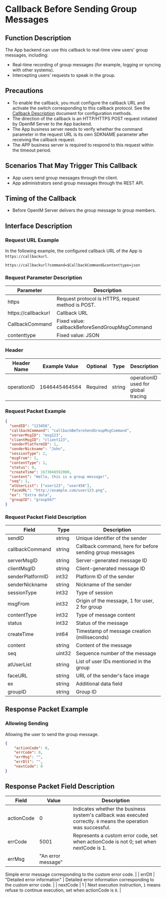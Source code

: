 # Callback Before Sending Group Messages

## Function Description
The App backend can use this callback to real-time view users' group messages, including:
- Real-time recording of group messages (for example, logging or syncing with other systems).
- Intercepting users' requests to speak in the group.

## Precautions
- To enable the callback, you must configure the callback URL and activate the switch corresponding to this callback protocol. See the [Callback Description](../introduction) document for configuration methods.
- The direction of the callback is an HTTP/HTTPS POST request initiated by OpenIM Server to the App backend.
- The App business server needs to verify whether the command parameter in the request URL is its own SDKNAME parameter after receiving the callback request.
- The APP business server is required to respond to this request within the timeout period.

## Scenarios That May Trigger This Callback
- App users send group messages through the client.
- App administrators send group messages through the REST API.

## Timing of the Callback
- Before OpenIM Server delivers the group message to group members.

## Interface Description

### Request URL Example
In the following example, the configured callback URL of the App is `https://callbackurl`.
```plaintext
https://callbackurl?command=$CallbackCommand&contenttype=json
```

### Request Parameter Description

| Parameter            | Description                                     |
|----------------------|-------------------------------------------------|
| https                | Request protocol is HTTPS, request method is POST. |
| https://callbackurl  | Callback URL                                    |
| CallbackCommand      | Fixed value: callbackBeforeSendGroupMsgCommand  |
| contenttype          | Fixed value: JSON                               |

### Header
| Header Name | Example Value  | Optional | Type   | Description                        |
|-------------|----------------|----------|--------|------------------------------------|
| operationID | 1646445464564  | Required | string | operationID used for global tracing |

### Request Packet Example
```json
{
  "sendID": "123456",
  "callbackCommand": "callbackBeforeSendGroupMsgCommand",
  "serverMsgID": "msg123",
  "clientMsgID": "client123",
  "senderPlatformID": 1,
  "senderNickname": "John",
  "sessionType": 2,
  "msgFrom": 1,
  "contentType": 1,
  "status": 0,
  "createTime": 1673048592000,
  "content": "Hello, this is a group message!",
  "seq": 1,
  "atUserList": ["user123", "user456"],
  "faceURL": "http://example.com/user123.png",
  "ex": "Extra data",
  "groupID": "group567"
}

```

### Request Packet Field Description

| Field             | Type    | Description                                          |
|-------------------|---------|------------------------------------------------------|
| sendID            | string  | Unique identifier of the sender                       |
| callbackCommand   | string  | Callback command, here for before sending group messages |
| serverMsgID       | string  | Server-generated message ID                          |
| clientMsgID       | string  | Client-generated message ID                          |
| senderPlatformID  | int32   | Platform ID of the sender                            |
| senderNickname    | string  | Nickname of the sender                               |
| sessionType       | int32   | Type of session                                      |
| msgFrom           | int32   | Origin of the message, 1 for user, 2 for group       |
| contentType       | int32   | Type of message content                              |
| status            | int32   | Status of the message                                |
| createTime        | int64   | Timestamp of message creation (milliseconds)         |
| content           | string  | Content of the message                               |
| seq               | uint32  | Sequence number of the message                       |
| atUserList        | string  | List of user IDs mentioned in the group              |
| faceURL           | string  | URL of the sender's face image                       |
| ex                | string  | Additional data field                                |
| groupID           | string  | Group ID                                             |

## Response Packet Example

### Allowing Sending
Allowing the user to send the group message.

```json
{
    "actionCode": 0,
    "errCode": 0,
    "errMsg": "",
    "errDlt": "",
    "nextCode": 0
}

```

## Response Packet Field Description

| Field       | Value         | Description                                             |
|-------------|---------------|---------------------------------------------------------|
| actionCode  | 0             | Indicates whether the business system's callback was executed correctly. `0` means the operation was successful. |
| errCode     | 5001          | Represents a custom error code, set when actionCode is not 0; set when nextCode is 1. |
| errMsg      | "An error message" |

Simple error message corresponding to the custom error code. |
| errDlt      | "Detailed error information" | Detailed error information corresponding to the custom error code. |
| nextCode    | 1             | Next execution instruction, `1` means refuse to continue execution, set when actionCode is `0`. |
